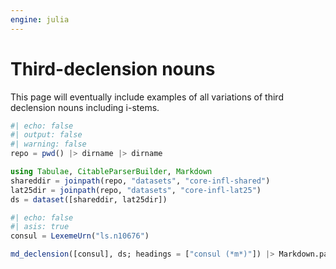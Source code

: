```yaml
---
engine: julia
---
```



# Third-declension nouns

::: {.callout-caution title="Incomplete"}
This page will eventually include examples of all variations of third declension nouns including i-stems.
:::







```julia
#| echo: false
#| output: false
#| warning: false
repo = pwd() |> dirname |> dirname

using Tabulae, CitableParserBuilder, Markdown
shareddir = joinpath(repo, "datasets", "core-infl-shared") 
lat25dir = joinpath(repo, "datasets", "core-infl-lat25") 
ds = dataset([shareddir, lat25dir])
```

```julia
#| echo: false
#| asis: true
consul = LexemeUrn("ls.n10676")

md_declension([consul], ds; headings = ["consul (*m*)"]) |> Markdown.parse
```